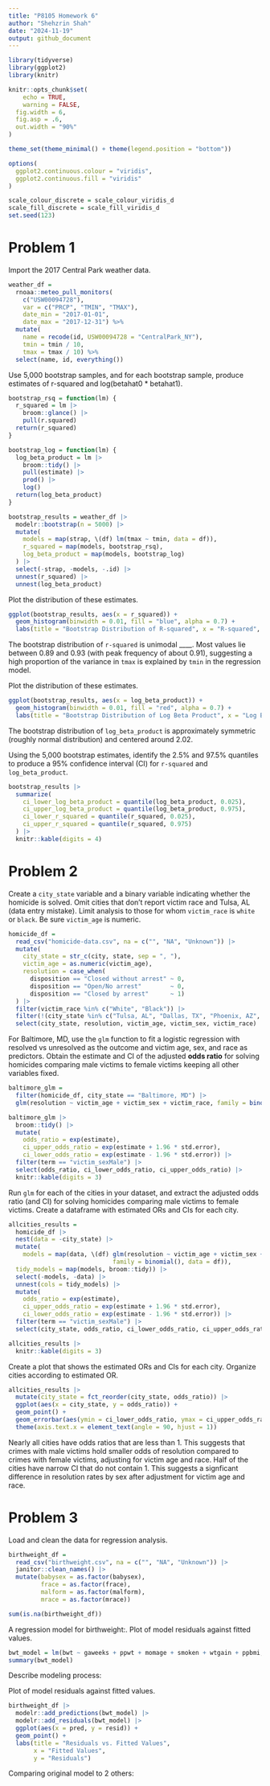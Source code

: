 ```yaml
---
title: "P8105 Homework 6"
author: "Shehzrin Shah"
date: "2024-11-19"
output: github_document
---
```


```r
library(tidyverse)
library(ggplot2)
library(knitr)

knitr::opts_chunk$set(
	echo = TRUE,
	warning = FALSE,
  fig.width = 6,
  fig.asp = .6,
  out.width = "90%"
)

theme_set(theme_minimal() + theme(legend.position = "bottom"))

options(
  ggplot2.continuous.colour = "viridis",
  ggplot2.continuous.fill = "viridis"
)

scale_colour_discrete = scale_colour_viridis_d
scale_fill_discrete = scale_fill_viridis_d
set.seed(123)
```


# Problem 1 

Import the 2017 Central Park weather data. 

```r
weather_df = 
  rnoaa::meteo_pull_monitors(
    c("USW00094728"),
    var = c("PRCP", "TMIN", "TMAX"), 
    date_min = "2017-01-01",
    date_max = "2017-12-31") %>%
  mutate(
    name = recode(id, USW00094728 = "CentralPark_NY"),
    tmin = tmin / 10,
    tmax = tmax / 10) %>%
  select(name, id, everything())
```

Use 5,000 bootstrap samples, and for each bootstrap sample, produce estimates of r-squared and log(betahat0 * betahat1).

```r
bootstrap_rsq = function(lm) {
  r_squared = lm |>
    broom::glance() |>
    pull(r.squared)
  return(r_squared)
}

bootstrap_log = function(lm) {
  log_beta_product = lm |>
    broom::tidy() |>
    pull(estimate) |>
    prod() |>
    log()
  return(log_beta_product)
}

bootstrap_results = weather_df |>
  modelr::bootstrap(n = 5000) |>
  mutate(
    models = map(strap, \(df) lm(tmax ~ tmin, data = df)),
    r_squared = map(models, bootstrap_rsq),
    log_beta_product = map(models, bootstrap_log)
  ) |>
  select(-strap, -models, -.id) |>
  unnest(r_squared) |>
  unnest(log_beta_product)
```

Plot the distribution of these estimates.

```r
ggplot(bootstrap_results, aes(x = r_squared)) +
  geom_histogram(binwidth = 0.01, fill = "blue", alpha = 0.7) +
  labs(title = "Bootstrap Distribution of R-squared", x = "R-squared", y = "Frequency")
```

The bootstrap distribution of `r-squared` is unimodal ____. Most values lie between 0.89 and 0.93 (with peak frequency of about 0.91), suggesting a high proportion of the variance in `tmax` is explained by `tmin` in the regression model. 

Plot the distribution of these estimates.

```r
ggplot(bootstrap_results, aes(x = log_beta_product)) +
  geom_histogram(binwidth = 0.01, fill = "red", alpha = 0.7) +
  labs(title = "Bootstrap Distribution of Log Beta Product", x = "Log Beta Product", y = "Frequency")
```

The bootstrap distribution of `log_beta_product` is approximately symmetric (roughly normal distribution) and centered around 2.02. 

Using the 5,000 bootstrap estimates, identify the 2.5% and 97.5% quantiles to produce a 95% confidence interval (CI) for `r-squared` and `log_beta_product`. 

```r
bootstrap_results |>
  summarize(
    ci_lower_log_beta_product = quantile(log_beta_product, 0.025),
    ci_upper_log_beta_product = quantile(log_beta_product, 0.975),
    ci_lower_r_squared = quantile(r_squared, 0.025),
    ci_upper_r_squared = quantile(r_squared, 0.975)
  ) |>
  knitr::kable(digits = 4)
```

# Problem 2

Create a `city_state` variable and a binary variable indicating whether the homicide is solved. Omit cities that don't report victim race and Tulsa, AL (data entry mistake). Limit analysis to those for whom `victim_race` is `white` or `black`. Be sure `victim_age` is numeric.

```r
homicide_df = 
  read_csv("homicide-data.csv", na = c("", "NA", "Unknown")) |>
  mutate(
    city_state = str_c(city, state, sep = ", "),
    victim_age = as.numeric(victim_age),
    resolution = case_when(
      disposition == "Closed without arrest" ~ 0,
      disposition == "Open/No arrest"        ~ 0,
      disposition == "Closed by arrest"      ~ 1)
  ) |> 
  filter(victim_race %in% c("White", "Black")) |> 
  filter(!(city_state %in% c("Tulsa, AL", "Dallas, TX", "Phoenix, AZ", "Kansas City, MO"))) |> 
  select(city_state, resolution, victim_age, victim_sex, victim_race)
```

For Baltimore, MD, use the `glm` function to fit a logistic regression with resolved vs unresolved as the outcome and victim age, sex, and race as predictors. Obtain the estimate and CI of the adjusted **odds ratio** for solving homicides comparing male victims to female victims keeping all other variables fixed. 

```r
baltimore_glm = 
  filter(homicide_df, city_state == "Baltimore, MD") |> 
  glm(resolution ~ victim_age + victim_sex + victim_race, family = binomial(), data = _)

baltimore_glm |> 
  broom::tidy() |> 
  mutate(
    odds_ratio = exp(estimate), 
    ci_upper_odds_ratio = exp(estimate + 1.96 * std.error),
    ci_lower_odds_ratio = exp(estimate - 1.96 * std.error)) |>
  filter(term == "victim_sexMale") |> 
  select(odds_ratio, ci_lower_odds_ratio, ci_upper_odds_ratio) |>
  knitr::kable(digits = 3)
```

Run `glm` for each of the cities in your dataset, and extract the adjusted odds ratio (and CI) for solving homicides comparing male victims to female victims. Create a dataframe with estimated ORs and CIs for each city.

```r
allcities_results = 
  homicide_df |> 
  nest(data = -city_state) |> 
  mutate(
    models = map(data, \(df) glm(resolution ~ victim_age + victim_sex + victim_race, 
                             family = binomial(), data = df)),
  tidy_models = map(models, broom::tidy)) |> 
  select(-models, -data) |> 
  unnest(cols = tidy_models) |> 
  mutate(
    odds_ratio = exp(estimate), 
    ci_upper_odds_ratio = exp(estimate + 1.96 * std.error),
    ci_lower_odds_ratio = exp(estimate - 1.96 * std.error)) |> 
  filter(term == "victim_sexMale") |> 
  select(city_state, odds_ratio, ci_lower_odds_ratio, ci_upper_odds_ratio)

allcities_results |>
  knitr::kable(digits = 3)
```

Create a plot that shows the estimated ORs and CIs for each city. Organize cities according to estimated OR.

```r
allcities_results |> 
  mutate(city_state = fct_reorder(city_state, odds_ratio)) |> 
  ggplot(aes(x = city_state, y = odds_ratio)) + 
  geom_point() + 
  geom_errorbar(aes(ymin = ci_lower_odds_ratio, ymax = ci_upper_odds_ratio)) + 
  theme(axis.text.x = element_text(angle = 90, hjust = 1))
```

Nearly all cities have odds ratios that are less than 1. This suggests that crimes with male victims hold smaller odds of resolution compared to crimes with female victims, adjusting for victim age and race. Half of the cities have narrow CI that do not contain 1. This suggests a signficant difference in resolution rates by sex after adjustment for victim age and race. 


# Problem 3

Load and clean the data for regression analysis. 

```r
birthweight_df = 
  read_csv("birthweight.csv", na = c("", "NA", "Unknown")) |>
  janitor::clean_names() |>
  mutate(babysex = as.factor(babysex),
         frace = as.factor(frace),
         malform = as.factor(malform),
         mrace = as.factor(mrace))

sum(is.na(birthweight_df))
```

A regression model for birthweight:. Plot of model residuals against fitted values. 

```r
bwt_model = lm(bwt ~ gaweeks + ppwt + momage + smoken + wtgain + ppbmi, data = birthweight_df)
summary(bwt_model)
```

Describe modeling process:

Plot of model residuals against fitted values.

```r
birthweight_df |>
  modelr::add_predictions(bwt_model) |> 
  modelr::add_residuals(bwt_model) |> 
  ggplot(aes(x = pred, y = resid)) + 
  geom_point() + 
  labs(title = "Residuals vs. Fitted Values",
       x = "Fitted Values",
       y = "Residuals") 
```

Comparing original model to 2 others:

```r

```



